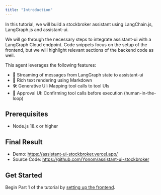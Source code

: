 ```yaml
---
title: "Introduction"
---
```


In this tutorial, we will build a stockbroker assistant using LangChain.js, LangGraph.js and assistant-ui.

We will go through the necessary steps to integrate assistant-ui with a LangGraph Cloud endpoint.
Code snippets focus on the setup of the frontend, but we will highlight relevant sections of the backend code as well.

This agent leverages the following features:

- 🚄 Streaming of messages from LangGraph state to assistant-ui
- 💅 Rich text rendering using Markdown
- 🛠️ Generative UI: Mapping tool calls to tool UIs
- 🔁 Approval UI: Confirming tool calls before execution (human-in-the-loop)

## Prerequisites

- Node.js 18.x or higher

## Final Result

- Demo: https://assistant-ui-stockbroker.vercel.app/
- Source Code: https://github.com/Yonom/assistant-ui-stockbroker

## Get Started

Begin Part 1 of the tutorial by [setting up the frontend](/docs/runtimes/langgraph/tutorial/part-1).
